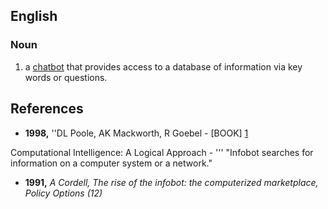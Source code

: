 ==English==

===Noun===

# a [[chatbot]] that provides access to a database of information via key words or questions.

==References==

* '''1998,''' ''DL Poole, AK Mackworth, R Goebel - [BOOK] [http://portal.acm.org/citation.cfm?id=275594]
Computational Intelligence: A Logical Approach - '''
"Infobot searches for information on a computer system or a network."


* '''1991,''' ''A Cordell, The rise of the infobot: the computerized marketplace, Policy Options (12)''